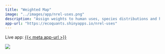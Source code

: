 ```yaml
---
title: "Weighted Map"
image: "../images/app/nrel-uses.png"
description: "Assign weights to human uses, species distributions and habitats. Sum them up to determine most sensitive areas."
app-url: "https://ecoquants.shinyapps.io/nrel-uses"
---
```


Live app: [{{< meta app-url >}}]({{< meta app-url >}})

![](`r rmarkdown::metadata$image[1]`)
